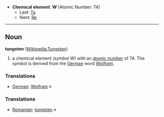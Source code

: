 *'''Chemical element''': '''W''' (Atomic Number: 74)
**Last: [[Tantalum|Ta]]
**Next: [[Rhenium|Re]]
----
== Noun ==
'''tungsten''' ([[en:Tungsten|Wikipedia:Tungsten]])

# a chemical element ''(symbol W)'' with an [[atomic number]] of 74.  The symbol is derived from the [[German]] word ''[[Wolfram]]''.

=== Translations ===
*[[German]]: [[Wolfram]] ''n''

===Translations===
*[[Romanian]]: [[tungsten]] ''n''